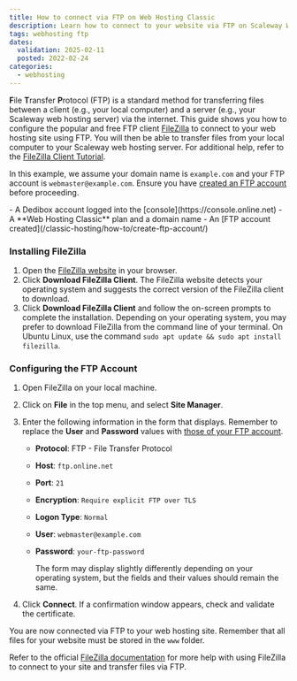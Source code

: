 ```yaml
---
title: How to connect via FTP on Web Hosting Classic
description: Learn how to connect to your website via FTP on Scaleway Web Hosting Classic using FileZilla.
tags: webhosting ftp
dates:
  validation: 2025-02-11
  posted: 2022-02-24
categories:
  - webhosting
---
```




<WebhostingOnline />

**F**ile **T**ransfer **P**rotocol (FTP) is a standard method for transferring files between a client (e.g., your local computer) and a server (e.g., your Scaleway web hosting server) via the internet. This guide shows you how to configure the popular and free FTP client [FileZilla](https://filezilla-project.org/) to connect to your web hosting site using FTP. You will then be able to transfer files from your local computer to your Scaleway web hosting server. For additional help, refer to the [FileZilla Client Tutorial](https://wiki.filezilla-project.org/FileZilla_Client_Tutorial_(en)).

In this example, we assume your domain name is `example.com` and your FTP account is `webmaster@example.com`. Ensure you have [created an FTP account](/classic-hosting/how-to/create-ftp-account/) before proceeding.

<Requirements />
- A Dedibox account logged into the [console](https://console.online.net)
- A **Web Hosting Classic** plan and a domain name
- An [FTP account created](/classic-hosting/how-to/create-ftp-account/)

### Installing FileZilla

1. Open the [FileZilla website](https://filezilla-project.org/) in your browser.
2. Click **Download FileZilla Client**.
    The FileZilla website detects your operating system and suggests the correct version of the FileZilla client to download.
3. Click **Download FileZilla Client** and follow the on-screen prompts to complete the installation.
    <Message type="tip">
      Depending on your operating system, you may prefer to download FileZilla from the command line of your terminal. On Ubuntu Linux, use the command `sudo apt update && sudo apt install filezilla`.
    </Message>

### Configuring the FTP Account

1. Open FileZilla on your local machine.
2. Click on **File** in the top menu, and select **Site Manager**.
3. Enter the following information in the form that displays. Remember to replace the **User** and **Password** values with [those of your FTP account](/classic-hosting/how-to/create-ftp-account/).
    <Lightbox image={image} alt="FileZilla New Site configuration" />

    - **Protocol**: FTP - File Transfer Protocol
    - **Host**: `ftp.online.net`
    - **Port**: `21`
    - **Encryption**: `Require explicit FTP over TLS`
    - **Logon Type**: `Normal`
    - **User**: `webmaster@example.com`
    - **Password**: `your-ftp-password`

      <Message type="note">
      The form may display slightly differently depending on your operating system, but the fields and their values should remain the same.
      </Message>
4. Click **Connect**. If a confirmation window appears, check and validate the certificate.
    <Lightbox image={image2} alt="SSL Certificate Confirmation" />

  You are now connected via FTP to your web hosting site. Remember that all files for your website must be stored in the `www` folder.

  Refer to the official [FileZilla documentation](https://wiki.filezilla-project.org/Documentation) for more help with using FileZilla to connect to your site and transfer files via FTP.
